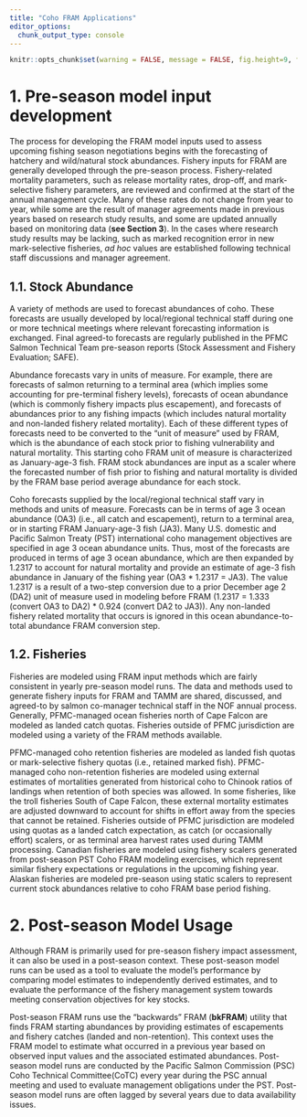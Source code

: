 ```yaml
---
title: "Coho FRAM Applications"
editor_options: 
  chunk_output_type: console
---
```


```r
knitr::opts_chunk$set(warning = FALSE, message = FALSE, fig.height=9, fig.width=9)
```

# 1. Pre-season model input development

The process for developing the <span title = "FRAM: Fishery Regulation Assessment Model">FRAM</span> model inputs used to assess upcoming fishing season negotiations begins with the forecasting of hatchery and wild/natural stock abundances.  Fishery inputs for <span title = "FRAM: Fishery Regulation Assessment Model">FRAM</span> are generally developed through the pre-season process.  Fishery-related mortality parameters, such as release mortality rates, drop-off, and mark-selective fishery parameters, are reviewed and confirmed at the start of the annual management cycle.  Many of these rates do not change from year to year, while some are the result of manager agreements made in previous years based on research study results, and some are updated annually based on monitoring data (**see Section 3**).  In the cases where research study results may be lacking, such as marked recognition error in new mark-selective fisheries, *ad hoc* values are established following technical staff discussions and manager agreement.   

## 1.1. Stock Abundance

A variety of methods are used to forecast abundances of coho. These forecasts are usually developed by local/regional technical staff during one or more technical meetings where relevant forecasting information is exchanged.  Final agreed-to forecasts are regularly published in the <span title = "PFMC: Pacific Fishery Management Council">PFMC</span> Salmon Technical Team pre-season reports (Stock Assessment and Fishery Evaluation; SAFE).

Abundance forecasts vary in units of measure.  For example, there are forecasts of salmon returning to a terminal area (which implies some accounting for pre-terminal fishery levels), forecasts of ocean abundance (which is commonly fishery impacts plus escapement), and forecasts of abundances prior to any fishing impacts (which includes natural mortality and non-landed fishery related mortality). Each of these different types of forecasts need to be converted to the “unit of measure” used by <span title = "FRAM: Fishery Regulation Assessment Model">FRAM</span>, which is the abundance of each stock prior to fishing vulnerability and natural mortality.  This starting coho <span title = "FRAM: Fishery Regulation Assessment Model">FRAM</span> unit of measure is characterized as January-age-3 fish. <span title = "FRAM: Fishery Regulation Assessment Model">FRAM</span> stock abundances are input as a scaler where the forecasted number of fish prior to fishing and natural mortality is divided by the <span title = "FRAM: Fishery Regulation Assessment Model">FRAM</span> base period average abundance for each stock.  
 
Coho forecasts supplied by the local/regional technical staff vary in methods and units of measure.  Forecasts can be in terms of age 3 ocean abundance (OA3) (i.e., all catch and escapement), return to a terminal area, or in starting <span title = "FRAM: Fishery Regulation Assessment Model">FRAM</span> January-age-3 fish (JA3).  Many U.S. domestic and Pacific Salmon Treaty (PST) international coho management objectives are specified in age 3 ocean abundance units.  Thus, most of the forecasts are produced in terms of age 3 ocean abundance, which are then expanded by 1.2317 to account for natural mortality and provide an estimate of age-3 fish abundance in January of the fishing year (<span title = "OA3: Ocean age 3 abundance">OA3</span> * 1.2317 = <span title = "JA3: January age 3 abundance">JA3</span>).  The value 1.2317 is a result of a two-step conversion due to a prior December age 2 (DA2) unit of measure used in modeling before <span title = "FRAM: Fishery Regulation Assessment Model">FRAM</span> (1.2317 = 1.333 (convert <span title = "OA3: Ocean age 3 abundance">OA3</span> to <span title = "DA2: December age 2 abundance">DA2</span>) * 0.924 (convert <span title = "DA2: December age 2 abundance">DA2</span> to <span title = "JA3: January age 3 abundance">JA3</span>)).  Any non-landed fishery related mortality that occurs is ignored in this ocean abundance-to-total abundance <span title = "FRAM: Fishery Regulation Assessment Model">FRAM</span> conversion step.  

## 1.2. Fisheries

Fisheries are modeled using <span title = "FRAM: Fishery Regulation Assessment Model">FRAM</span> input methods which are fairly consistent in yearly pre-season model runs.  The data and methods used to generate fishery inputs for <span title = "FRAM: Fishery Regulation Assessment Model">FRAM</span> and <span title = "TAMM: Terminal Area Management Module">TAMM</span> are shared, discussed, and agreed-to by salmon co-manager technical staff in the <span title = "NOF: North of Falcon">NOF</span> annual process.  Generally, <span title = "PFMC: Pacific Fishery Management Council">PFMC</span>-managed ocean fisheries north of Cape Falcon are modeled as landed catch quotas.  Fisheries outside of <span title = "PFMC: Pacific Fishery Management Council">PFMC</span> jurisdiction are modeled using a variety of the <span title = "FRAM: Fishery Regulation Assessment Model">FRAM</span> methods available.  

<span title = "PFMC: Pacific Fishery Management Council">PFMC</span>-managed coho retention fisheries are modeled as landed fish quotas or mark-selective fishery quotas (i.e., retained marked fish).  <span title = "PFMC: Pacific Fishery Management Council">PFMC</span>-managed coho non-retention fisheries are modeled using external estimates of mortalities generated from historical coho to Chinook ratios of landings when retention of both species was allowed.  In some fisheries, like the troll fisheries South of Cape Falcon, these external mortality estimates are adjusted downward to account for shifts in effort away from the species that cannot be retained.  Fisheries outside of <span title = "PFMC: Pacific Fishery Management Council">PFMC</span> jurisdiction are modeled using quotas as a landed catch expectation, as catch (or occasionally effort) scalers, or as terminal area harvest rates used during <span title = "TAMM: Terminal Area Management Module">TAMM</span> processing.  Canadian fisheries are modeled using fishery scalers generated from post-season <span title = "PST: Pacific Salmon Treaty">PST</span> Coho <span title = "FRAM: Fishery Regulation Assessment Model">FRAM</span> modeling exercises, which represent similar fishery expectations or regulations in the upcoming fishing year.  Alaskan fisheries are modeled pre-season using static scalers to represent current stock abundances relative to coho <span title = "FRAM: Fishery Regulation Assessment Model">FRAM</span> base period fishing. 

# 2. Post-season Model Usage

Although <span title = "FRAM: Fishery Regulation Assessment Model">FRAM</span> is primarily used for pre-season fishery impact assessment, it can also be used in a post-season context.  These post-season model runs can be used as a tool to evaluate the model's performance by comparing model estimates to independently derived estimates, and to evaluate the performance of the fishery management system towards meeting conservation objectives for key stocks.

Post-season <span title = "FRAM: Fishery Regulation Assessment Model">FRAM</span> runs use the “backwards” <span title = "FRAM: Fishery Regulation Assessment Model">FRAM</span> (**bkFRAM**) utility that finds <span title = "FRAM: Fishery Regulation Assessment Model">FRAM</span> starting abundances by providing estimates of escapements and fishery catches (landed and non-retention).  This context uses the <span title = "FRAM: Fishery Regulation Assessment Model">FRAM</span> model to estimate what occurred in a previous year based on observed input values and the associated estimated abundances. Post-season model runs are conducted by the Pacific Salmon Commission (PSC) Coho Technical Committee(CoTC) every year during the <span title = "PSC: Pacific Salmon Commission">PSC</span> annual meeting and used to evaluate management obligations under the <span title = "PST: Pacific Salmon Treaty">PST</span>.  Post-season model runs are often lagged by several years due to data availability issues.    

